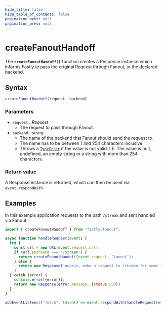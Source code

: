 ```yaml
---
hide_title: false
hide_table_of_contents: false
pagination_next: null
pagination_prev: null
---
```


# createFanoutHandoff

The **`createFanoutHandoff()`** function creates a Response instance which informs Fastly to pass the original Request through Fanout, to the declared backend.

## Syntax

```js
createFanoutHandoff(request, backend)
```

### Parameters

- `request` _: Request_
  - The request to pass through Fanout.
- `backend` _: string_
  - The name of the backend that Fanout should send the request to.
  - The name has to be between 1 and 254 characters inclusive.
  - Throws a [`TypeError`](../../globals/TypeError/TypeError.mdx) if the value is not valid. I.E. The value is null, undefined, an empty string or a string with more than 254 characters.

### Return value

A Response instance is returned, which can then be used via `event.respondWith`.

## Examples

In this example application requests to the path `/stream` and sent handled via Fanout.

```js
import { createFanoutHandoff } from "fastly:fanout";

async function handleRequest(event) {
  try {
    const url = new URL(event.request.url);
    if (url.pathname === '/stream') {
      return createFanoutHandoff(event.request, 'fanout');
    } else {
      return new Response('oopsie, make a request to /stream for some fanout goodies', { status: 404 });
    }
  } catch (error) {
    console.error({error});
    return new Response(error.message, {status:500})
  }
}

addEventListener("fetch", (event) => event.respondWith(handleRequest(event)));
```
